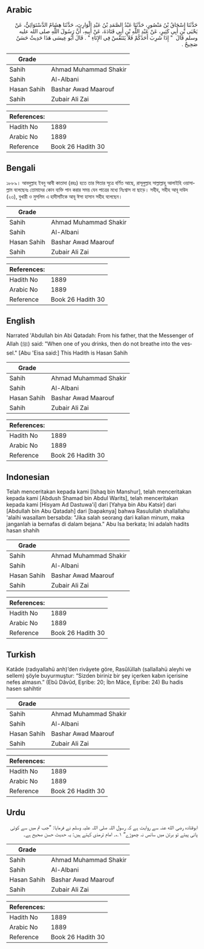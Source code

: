 ## Arabic


<div dir="rtl" lang="ar" style={{fontSize:'larger',backgroundColor:'#f8f9fa',padding:20}}>
حَدَّثَنَا إِسْحَاقُ بْنُ مَنْصُورٍ، حَدَّثَنَا عَبْدُ الصَّمَدِ بْنُ عَبْدِ الْوَارِثِ، حَدَّثَنَا هِشَامٌ الدَّسْتَوَائِيُّ، عَنْ يَحْيَى بْنِ أَبِي كَثِيرٍ، عَنْ عَبْدِ اللَّهِ بْنِ أَبِي قَتَادَةَ، عَنْ أَبِيهِ، أَنَّ رَسُولَ اللَّهِ صلى الله عليه وسلم قَالَ ‏ "‏ إِذَا شَرِبَ أَحَدُكُمْ فَلاَ يَتَنَفَّسْ فِي الإِنَاءِ ‏"‏ ‏.‏ قَالَ أَبُو عِيسَى هَذَا حَدِيثٌ حَسَنٌ صَحِيحٌ ‏.‏
</div>
<div style={{backgroundColor:'#f8f9fa',padding:20, marginBottom: 10}}><table> <thead> <tr> <th>Grade</th> <th></th> </tr> </thead> <tbody> <tr><td>Sahih</td><td>Ahmad Muhammad Shakir</td></tr><tr><td>Sahih</td><td>Al-Albani</td></tr><tr><td>Hasan Sahih</td><td>Bashar Awad Maarouf</td></tr><tr><td>Sahih</td><td>Zubair Ali Zai</td></tr></tbody></table><table> <thead> <tr> <th>References:</th> <th></th> </tr> </thead> <tbody><tr><td>Hadith No</td><td>1889</td></tr><tr><td>Arabic No</td><td>1889</td></tr><tr><td>Reference</td><td>Book 26 Hadith 30</td></tr></tbody></table></div>

## Bengali


<div dir="ltr" lang="bn" style={{fontSize:'larger',backgroundColor:'#f8f9fa',padding:20}}>
১৮৮৯। আবদুল্লাহ ইবনু আবী কাতাদা (রহঃ) হতে তার পিতার সূত্রে বর্ণিত আছে, রাসূলুল্লাহ সাল্লাল্লাহু আলাইহি ওয়াসাল্লাম বলেছেনঃ তোমাদের কোন ব্যক্তি পান করার সময় যেন পাত্রের মধ্যে নিঃশ্বাস না ছাড়ে। সহীহ, সহীহ আবূ দাউদ (২৩), বুখারী ও মুসলিম এ হাদীসটিকে আবূ ঈসা হাসান সহীহ বলেছেন।
</div>
<div style={{backgroundColor:'#f8f9fa',padding:20, marginBottom: 10}}><table> <thead> <tr> <th>Grade</th> <th></th> </tr> </thead> <tbody> <tr><td>Sahih</td><td>Ahmad Muhammad Shakir</td></tr><tr><td>Sahih</td><td>Al-Albani</td></tr><tr><td>Hasan Sahih</td><td>Bashar Awad Maarouf</td></tr><tr><td>Sahih</td><td>Zubair Ali Zai</td></tr></tbody></table><table> <thead> <tr> <th>References:</th> <th></th> </tr> </thead> <tbody><tr><td>Hadith No</td><td>1889</td></tr><tr><td>Arabic No</td><td>1889</td></tr><tr><td>Reference</td><td>Book 26 Hadith 30</td></tr></tbody></table></div>

## English


<div dir="ltr" lang="en" style={{fontSize:'larger',backgroundColor:'#f8f9fa',padding:20}}>
Narrated 'Abdullah bin Abi Qatadah: From his father, that the Messenger of Allah (ﷺ) said: "When one of you drinks, then do not breathe into the vessel." [Abu 'Eisa said:] This Hadith is Hasan Sahih
</div>
<div style={{backgroundColor:'#f8f9fa',padding:20, marginBottom: 10}}><table> <thead> <tr> <th>Grade</th> <th></th> </tr> </thead> <tbody> <tr><td>Sahih</td><td>Ahmad Muhammad Shakir</td></tr><tr><td>Sahih</td><td>Al-Albani</td></tr><tr><td>Hasan Sahih</td><td>Bashar Awad Maarouf</td></tr><tr><td>Sahih</td><td>Zubair Ali Zai</td></tr></tbody></table><table> <thead> <tr> <th>References:</th> <th></th> </tr> </thead> <tbody><tr><td>Hadith No</td><td>1889</td></tr><tr><td>Arabic No</td><td>1889</td></tr><tr><td>Reference</td><td>Book 26 Hadith 30</td></tr></tbody></table></div>

## Indonesian


<div dir="ltr" lang="id" style={{fontSize:'larger',backgroundColor:'#f8f9fa',padding:20}}>
Telah menceritakan kepada kami [Ishaq bin Manshur], telah menceritakan kepada kami [Abdush Shamad bin Abdul Warits], telah menceritakan kepada kami [Hisyam Ad Dastuwa'i] dari [Yahya bin Abu Katsir] dari [Abdullah bin Abu Qatadah] dari [bapaknya] bahwa Rasulullah shallallahu 'alaihi wasallam bersabda: "Jika salah seorang dari kalian minum, maka janganlah ia bernafas di dalam bejana." Abu Isa berkata; Ini adalah hadits hasan shahih
</div>
<div style={{backgroundColor:'#f8f9fa',padding:20, marginBottom: 10}}><table> <thead> <tr> <th>Grade</th> <th></th> </tr> </thead> <tbody> <tr><td>Sahih</td><td>Ahmad Muhammad Shakir</td></tr><tr><td>Sahih</td><td>Al-Albani</td></tr><tr><td>Hasan Sahih</td><td>Bashar Awad Maarouf</td></tr><tr><td>Sahih</td><td>Zubair Ali Zai</td></tr></tbody></table><table> <thead> <tr> <th>References:</th> <th></th> </tr> </thead> <tbody><tr><td>Hadith No</td><td>1889</td></tr><tr><td>Arabic No</td><td>1889</td></tr><tr><td>Reference</td><td>Book 26 Hadith 30</td></tr></tbody></table></div>

## Turkish


<div dir="ltr" lang="tr" style={{fontSize:'larger',backgroundColor:'#f8f9fa',padding:20}}>
Katâde (radıyallahü anh)’den rivâyete göre, Rasûlüllah (sallallahü aleyhi ve sellem) şöyle buyurmuştur: “Sizden biriniz bir şey içerken kabın içerisine nefes almasın.” (Ebû Dâvûd, Eşribe: 20; İbn Mâce, Eşribe: 24) Bu hadis hasen sahihtir
</div>
<div style={{backgroundColor:'#f8f9fa',padding:20, marginBottom: 10}}><table> <thead> <tr> <th>Grade</th> <th></th> </tr> </thead> <tbody> <tr><td>Sahih</td><td>Ahmad Muhammad Shakir</td></tr><tr><td>Sahih</td><td>Al-Albani</td></tr><tr><td>Hasan Sahih</td><td>Bashar Awad Maarouf</td></tr><tr><td>Sahih</td><td>Zubair Ali Zai</td></tr></tbody></table><table> <thead> <tr> <th>References:</th> <th></th> </tr> </thead> <tbody><tr><td>Hadith No</td><td>1889</td></tr><tr><td>Arabic No</td><td>1889</td></tr><tr><td>Reference</td><td>Book 26 Hadith 30</td></tr></tbody></table></div>

## Urdu


<div dir="rtl" lang="ur" style={{fontSize:'larger',backgroundColor:'#f8f9fa',padding:20}}>
ابوقتادہ رضی الله عنہ سے روایت ہے کہ رسول اللہ صلی اللہ علیہ وسلم نے فرمایا: ”جب تم میں سے کوئی پانی پیئے تو برتن میں سانس نہ چھوڑے“ ۱؎۔ امام ترمذی کہتے ہیں: یہ حدیث حسن صحیح ہے۔
</div>
<div style={{backgroundColor:'#f8f9fa',padding:20, marginBottom: 10}}><table> <thead> <tr> <th>Grade</th> <th></th> </tr> </thead> <tbody> <tr><td>Sahih</td><td>Ahmad Muhammad Shakir</td></tr><tr><td>Sahih</td><td>Al-Albani</td></tr><tr><td>Hasan Sahih</td><td>Bashar Awad Maarouf</td></tr><tr><td>Sahih</td><td>Zubair Ali Zai</td></tr></tbody></table><table> <thead> <tr> <th>References:</th> <th></th> </tr> </thead> <tbody><tr><td>Hadith No</td><td>1889</td></tr><tr><td>Arabic No</td><td>1889</td></tr><tr><td>Reference</td><td>Book 26 Hadith 30</td></tr></tbody></table></div>
